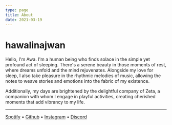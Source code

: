 ```yaml
---
type: page
title: About
date: 2021-03-19
---
```


# hawalinajwan


Hello, I'm Awa. I'm a human being who finds solace in the simple yet profound act of sleeping. There's a serene beauty in those moments of rest, where dreams unfold and the mind rejuvenates. Alongside my love for sleep, I also take pleasure in the rhythmic melodies of music, allowing the notes to weave stories and emotions into the fabric of my existence.

Additionally, my days are brightened by the delightful company of Zeta, a companion with whom I engage in playful activities, creating cherished moments that add vibrancy to my life.



---

   [Spotify](https://open.spotify.com/user/fnskc5zkcs6mtf4s2wxw0a88o?si=0a00086fafbd4a23 "@Awa")
  • [Github](https://github.com/hawalinajwan "@hawalinajwan")
  • [Instagram](https://instagr.am/hawalinajwan_ "@hawalinajwan_")
  • [Discord](https://discord.com/users/644892716953632768 "@hawalinajwan")
  

